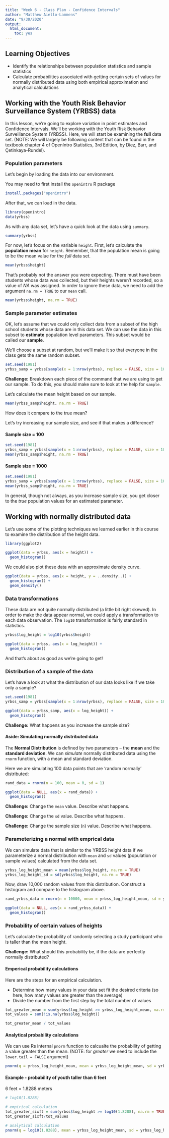 ```yaml
---
title: "Week 6 - Class Plan - Confidence Intervals"
author: "Matthew Aiello-Lammens"
date: "9/30/2020"
output:
  html_document:
    toc: yes
---
```


## Learning Objectives

* Identify the relationships between population statistics and sample statistics
* Calculate probabilities associated with getting certain sets of values for normally distributed data using both empirical approximation and analytical calculations

## Working with the Youth Risk Behavior Surveillance System (YRBSS) data

In this lesson, we're going to explore variation in point estimates and Confidence Intervals.
We'll be working with the Youth Risk
Behavior Surveillance System (YRBSS).
Here, we will start be examining the **full** data set.
(NOTE: We will largely be following content that can be found in the textbook chapter 4 of OpenIntro Statistics, 3rd Edition, by Diez, Barr, and Çetinkaya-Rundel).

### Population parameters

Let's begin by loading the data into our environment.

You may need to first install the `openintro` R package

```r
install.packages("openintro")
```

After that, we can load in the data.

```r
library(openintro)
data(yrbss)
```


As with any data set, let's have a quick look at the data using `summary`.

```r
summary(yrbss)
```


For now, let's focus on the variable `height`. 
First, let's calculate the **population mean** for `height`.
Remember, that the population mean is going to be the mean value for the *full* data set.

```r
mean(yrbss$height)
```

That's probably not the answer you were expecting. 
There must have been students whose data was collected, but their heights weren't recorded, so a value of *NA* was assigned.
In order to ignore these data, we need to add the argument `na.rm = TRUE` to our `mean` call.

```r
mean(yrbss$height, na.rm = TRUE)
```


### Sample parameter estimates

OK, let's assume that we could only collect data from a subset of the high school students whose data are in this data set. 
We can use the data in this subset to **estimate** population level parameters.
This subset would be called our **sample**.

We'll choose a subset at random, but we'll make it so that everyone in the class gets the same random subset.

```r
set.seed(1981)
yrbss_samp = yrbss[sample(x = 1:nrow(yrbss), replace = FALSE, size = 10), ]
```

**Challenge:** Breakdown each piece of the command that we are using to get our sample.
To do this, you should make sure to look at the help for `sample`.

Let's calculate the mean height based on our sample.

```r
mean(yrbss_samp$height, na.rm = TRUE)
```

How does it compare to the true mean?

Let's try increasing our sample size, and see if that makes a difference?

#### Sample size = 100

```r
set.seed(1981)
yrbss_samp = yrbss[sample(x = 1:nrow(yrbss), replace = FALSE, size = 100), ]
mean(yrbss_samp$height, na.rm = TRUE)
```

#### Sample size = 1000

```r
set.seed(1981)
yrbss_samp = yrbss[sample(x = 1:nrow(yrbss), replace = FALSE, size = 1000), ]
mean(yrbss_samp$height, na.rm = TRUE)
```


In general, though not always, as you increase sample size, you get closer to the *true* population values for an estimated parameter.


## Working with normally distributed data

Let's use some of the plotting techniques we learned earlier in this course to examine the distribution of the height data.

```r
library(ggplot2)

ggplot(data = yrbss, aes(x = height)) + 
  geom_histogram()
```

We could also plot these data with an approximate density curve.

```r
ggplot(data = yrbss, aes(x = height, y = ..density..)) + 
  geom_histogram() +
  geom_density()
```

### Data transformations

These data are not quite normally distributed (a little bit right skewed). 
In order to make the data appear normal, we could apply a transformation to each data observation.
The `log10` transformation is fairly standard in statistics.

```r
yrbss$log_height = log10(yrbss$height)

ggplot(data = yrbss, aes(x = log_height)) + 
  geom_histogram()
```


And that's about as good as we're going to get!

### Distribution of a sample of the data

Let's have a look at what the distribution of our data looks like if we take only a sample?

```r
set.seed(1981)
yrbss_samp = yrbss[sample(x = 1:nrow(yrbss), replace = FALSE, size = 10), ]

ggplot(data = yrbss_samp, aes(x = log_height)) + 
  geom_histogram()
```

**Challenge:** What happens as you increase the sample size?

#### Aside: Simulating normally distributed data

The **Normal Distribution** is defined by two parameters -- the **mean** and the **standard deviation**.
We can *simulate* normally distributed data using the `rnorm` function, with a mean and standard deviation.

Here we are simulating 100 data points that are 'random normally' distributed: 

```r
rand_data = rnorm(n = 100, mean = 0, sd = 1)

ggplot(data = NULL, aes(x = rand_data)) +
  geom_histogram()
```


**Challenge:** Change the `mean` value. Describe what happens.

**Challenge:** Change the `sd` value. Describe what happens.

**Challenge:** Change the sample size (`n`) value. Describe what happens.


### Parameterizing a normal with emprical data

We can simulate data that is similar to the YRBSS height data if we parameterize a normal distribution with `mean` and `sd` values (population or sample values) calculated from the data set.

```r
yrbss_log_height_mean = mean(yrbss$log_height, na.rm = TRUE)
yrbss_log_height_sd = sd(yrbss$log_height, na.rm = TRUE)
```

Now, draw 10,000 random values from this distribution. Construct a histogram and compare to the histogram above.

```r
rand_yrbss_data = rnorm(n = 10000, mean = yrbss_log_height_mean, sd = yrbss_log_height_sd)

ggplot(data = NULL, aes(x = rand_yrbss_data)) +
  geom_histogram()
```

### Probability of certain values of heights

Let's calculate the probability of randomly selecting a study participant who is taller than the mean height. 

**Challenge:** What should this probability be, if the data are perfectly normally distributed?


#### Emperical probability calculations

Here are the steps for an empirical calculation.

* Determine how many values in your data set fit the desired criteria (so here, how many values are greater than the average)
* Divide the number from the first step by the total number of values

```r
tot_greater_mean = sum(yrbss$log_height >= yrbss_log_height_mean, na.rm = TRUE)
tot_values = sum(!is.na(yrbss$log_height))

tot_greater_mean / tot_values
```


#### Analytical probability calculations

We can use Rs internal `pnorm` function to calcualte the probability of getting a value greater than the mean.
(NOTE: for *greater* we need to include the `lower.tail = FALSE` argument)

```r
pnorm(q = yrbss_log_height_mean, mean = yrbss_log_height_mean, sd = yrbss_log_height_sd, lower.tail = FALSE)
```

#### Example - probability of youth taller than 6 feet

6 feet = 1.8288 meters

```r
# log10(1.8288)

# empirical calculation
tot_greater_sixft = sum(yrbss$log_height >= log10(1.8288), na.rm = TRUE)
tot_greater_sixft/tot_values

# analytical calculation
pnorm(q = log10(1.8288), mean = yrbss_log_height_mean, sd = yrbss_log_height_sd, lower.tail = FALSE)

```



